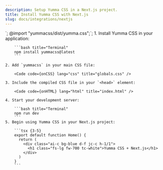 ```yaml
---
description: Setup Yumma CSS in a Next.js project.
title: Install Yumma CSS with Next.js
slug: docs/integrations/nextjs
---
```



<link rel="stylesheet" href="styles/globals.css">`;
@import "yummacss/dist/yumma.css";`;

<Steps>
    1. Install Yumma CSS in your application:

        ```bash title="Terminal"
        npm install yummacss@latest
        ```

    2. Add `yummacss` in your main CSS file:

        <Code code={onCSS} lang="css" title="globals.css" />

    3. Include the compiled CSS file in your `<head>` element:

        <Code code={onHTML} lang="html" title="index.html" />

    4. Start your development server:

        ```bash title="Terminal"
        npm run dev
        ```
    5. Begin using Yumma CSS in your Next.js project:
    
        ```tsx {3-5}
        export default function Home() {
          return (
            <div class="ai-c bg-blue d-f jc-c h-1/1">
              <h1 class="fs-lg fw-700 tc-white">Yumma CSS + Next.js</h1>
            </div>
          )
        }
        ```
</Steps>